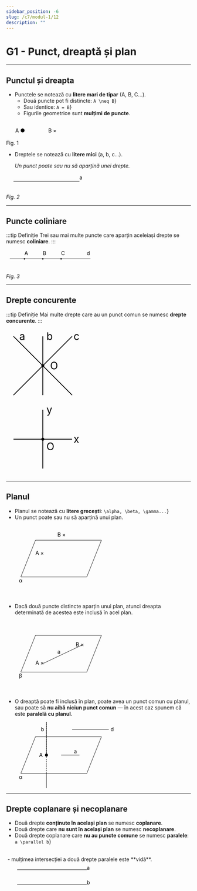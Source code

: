 ```yaml
---
sidebar_position: -6
slug: /c7/modul-1/12
description: ""
--- 
```



# G1 - Punct, dreaptă și plan  

---

## Punctul și dreapta

- Punctele se notează cu **litere mari de tipar** (A, B, C...).
  - Două puncte pot fi distincte: <Math>{String.raw`A \neq B`}</Math>  
  - Sau identice: <Math>{String.raw`A = B`}</Math>
  - Figurile geometrice sunt **mulțimi de puncte**.

<div style={{ border: '2px solid black', display: 'inline-block', padding: '5px' }}>
    <svg width="150" height="50" viewBox="0 0 120 50">
        <text x="10" y="30">A ●</text>
        <text x="100" y="30">B ×</text>
    </svg>
</div>
Fig. 1


* Dreptele se notează cu **litere mici** (a, b, c...).

  *Un punct poate sau nu să aparțină unei drepte.*
<div style={{ border: '2px solid black', display: 'inline-block', padding: '5px' }}>
    <svg width="220" height="40" viewBox="0 0 200 40">
    <line x1="10" y1="20" x2="190" y2="20" stroke="black" />
    <text x="190" y="15">a</text>
    </svg>
</div>

*Fig. 2*

---
## Puncte coliniare
:::tip Definiție
Trei sau mai multe puncte care aparțin aceleiași drepte se numesc **coliniare**.
:::
<div style={{ border: '2px solid black', display: 'inline-block', padding: '5px' }}>
    <svg width="240" height="50" viewBox="0 0 240 50">
    <line x1="10" y1="25" x2="230" y2="25" stroke="black" />
    <text x="50" y="15">A</text>
    <text x="100" y="15">B</text>
    <text x="150" y="15">C</text>
    <circle cx="50" cy="25" r="2" fill="black"/>
    <circle cx="100" cy="25" r="2" fill="black"/>
    <circle cx="150" cy="25" r="2" fill="black"/>
    <text x="220" y="15">d</text>
    </svg>
</div>

*Fig. 3*

---
## Drepte concurente
:::tip Definiție
Mai multe drepte care au un punct comun se numesc **drepte concurente**.
:::
<div style={{ display: 'flex', gap: '70px', justifyContent: 'left' }}>
  <div style={{ border: '2px solid black', display: 'inline-block', padding: '5px' }}>
      <svg width="200" height="200" viewBox="0 0 100 100">
      <line x1="50" y1="50" x2="90" y2="90" stroke="black"/>
      <line x1="50" y1="50" x2="90" y2="10" stroke="black"/>
      <line x1="50" y1="50" x2="10" y2="90" stroke="black"/>
      <line x1="50" y1="50" x2="10" y2="10" stroke="black"/>
      <line x1="50" y1="90" x2="50" y2="10" stroke="black"/>
      <circle cx="50" cy="50" r="2" fill="black"/>
      <text fontSize={10} fontWeight={'bold'} x="60" y="55">O</text>
      <text fontSize={10} x="18" y="15">a</text>
      <text fontSize={10} x="55" y="15">b</text>
      <text fontSize={10} x="92" y="15">c</text>
      </svg>
  </div>
  <div style={{ border: '2px solid black', display: 'inline-block', padding: '5px' }}>
    <svg width="200" height="200" viewBox="0 0 100 100">
    <line x1="10" y1="50" x2="90" y2="50" stroke="black" /> 
    <line x1="50" y1="10" x2="50" y2="90" stroke="black" /> 
    <text fontSize={10} x="92" y="55">x</text> 
    <text fontSize={10} x="55" y="15">y</text>
    <circle cx="50" cy="50" r="2" fill="black" /> 
    <text fontSize={10} fontWeight={'bold'} x="55" y="65">O</text> 
    </svg>
  </div>
</div>


---

## Planul

* Planul se notează cu **litere grecești**: <Math>{String.raw`\alpha, \beta, \gamma...`}</Math>
* Un punct poate sau nu să aparțină unui plan.

<svg width="300" height="180" viewBox="0 0 300 180">
  <!-- paralelogram -->
  <polygon points="40,140 80,40 260,40 220,140" fill="none" stroke="black" />
  <!-- etichete -->
  <text x="80" y="80">A ×</text>
  <text x="140" y="30">B ×</text>
  <text x="35" y="155">α</text>
</svg>
<br/>
<Math>{String.raw`\begin{cases} 
A \in \alpha \\ 
B \notin \alpha
\end{cases}`}</Math>

<br/>
<br/>


* Dacă două puncte distincte aparțin unui plan, atunci dreapta determinată de acestea este inclusă în acel plan.

<svg width="300" height="180" viewBox="0 0 300 180">
  <!-- paralelogram -->
  <polygon points="40,140 80,40 260,40 220,140" fill="none" stroke="black" />
  <!-- linie intre punctele A si B -->
  <line x1="100" y1="117" x2="210" y2="65" stroke="black" />
  <!-- etichete -->
  <text x="80" y="120">A ×</text>
  <text x="190" y="70">B ×</text>
  <text fontWeight={"bold"} x="140" y="90">a</text>
  <text x="35" y="155">β</text>
</svg>
<br/>
<Math>{String.raw`\begin{cases} 
A \in \beta \\ 
B \in \beta
\end{cases} \Rightarrow a \in \beta`}</Math>

<br/>
<br/>

* O dreaptă poate fi inclusă în plan, poate avea un punct comun cu planul, sau poate să **nu aibă niciun punct comun** — în acest caz spunem că este **paralelă cu planul**.

<svg width="300" height="180" viewBox="0 0 300 180">
  <!-- paralelogram -->
  <polygon points="40,140 80,40 260,40 220,140" fill="none" stroke="black" />
  <!-- drepte paralele d și a -->
  <line x1="180" y1="20" x2="280" y2="20" stroke="black" />
  <text x="285" y="25">d</text>
  <line x1="150" y1="90" x2="200" y2="90" stroke="black" />
  <text x="185" y="85">a</text>
  <!-- dreapta b -->
  <line x1="110" y1="0" x2="110" y2="90" stroke="black" />
  <line x1="110" y1="140" x2="110" y2="0" stroke="black" stroke-dasharray="4,2" />
  <line x1="110" y1="140" x2="110" y2="190" stroke="black" />
  <!-- punctul A -->
  <circle cx="110" cy="90" r="4" fill="black" />
  <text x="90" y="95">A</text>
  <text x="35" y="155">α</text>
  <text x="95" y="25">b</text>
</svg>

---

## Drepte coplanare și necoplanare

* Două drepte **conținute în același plan** se numesc **coplanare**.
* Două drepte care **nu sunt în același plan** se numesc **necoplanare**.
* Două drepte coplanare care **nu au puncte comune** se numesc **paralele**: <Math>{String.raw`a \parallel b`}</Math>
<br/>
<Math >{String.raw`a \cap b = \emptyset `}</Math> - mulțimea intersecției a două drepte paralele este **vidă**.

<svg width="250" height="100" viewBox="0 0 250 100">
  <line x1="30" y1="20" x2="220" y2="20" stroke="black"/>
  <line x1="30" y1="60" x2="220" y2="60" stroke="black"/>
  <text x="220" y="20">a</text>
  <text x="220" y="60">b</text>
</svg>





